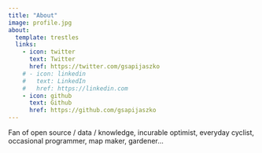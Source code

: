 ```yaml
---
title: "About"
image: profile.jpg
about:
  template: trestles
  links:
    - icon: twitter
      text: Twitter
      href: https://twitter.com/gsapijaszko
    # - icon: linkedin
    #   text: LinkedIn
    #   href: https://linkedin.com
    - icon: github
      text: Github
      href: https://github.com/gsapijaszko
---
```

Fan of open source / data / knowledge, incurable optimist, everyday cyclist, occasional programmer, map maker, gardener... 